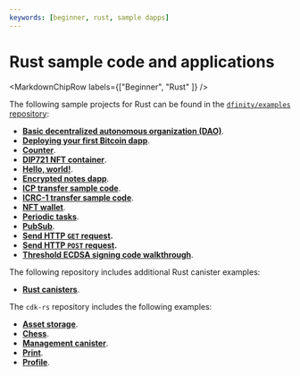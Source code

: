 ```yaml
---
keywords: [beginner, rust, sample dapps]
---
```



# Rust sample code and applications

<MarkdownChipRow labels={["Beginner", "Rust" ]} />


The following sample projects for Rust can be found in the [`dfinity/examples` repository](https://github.com/dfinity/examples):

- **[Basic decentralized autonomous organization (DAO)](https://github.com/dfinity/examples/tree/master/rust/basic_dao)**.
- **[Deploying your first Bitcoin dapp](https://github.com/dfinity/examples/tree/master/rust/basic_bitcoin)**.
- **[Counter](https://github.com/dfinity/examples/tree/master/rust/counter)**.
- **[DIP721 NFT container](https://github.com/dfinity/examples/tree/master/rust/dip721-nft-container)**.
- **[Hello, world!](https://github.com/dfinity/examples/tree/master/rust/hello)**.
- **[Encrypted notes dapp](https://github.com/dfinity/examples/tree/master/rust/encrypted-notes-dapp)**.
- **[ICP transfer sample code](https://github.com/dfinity/examples/tree/master/rust/icp_transfer)**.
- **[ICRC-1 transfer sample code](https://github.com/dfinity/examples/tree/master/rust/token_transfer)**.
- **[NFT wallet](https://github.com/dfinity/examples/tree/master/rust/nft-wallet)**.
- **[Periodic tasks](https://github.com/dfinity/examples/tree/master/rust/periodic_tasks)**.
- **[PubSub](https://github.com/dfinity/examples/tree/master/rust/pub-sub)**.
- **[Send HTTP `GET` request](https://github.com/dfinity/examples/tree/master/rust/send_http_get).**
- **[Send HTTP `POST` request](https://github.com/dfinity/examples/tree/master/rust/send_http_post).**
- **[Threshold ECDSA signing code walkthrough](https://github.com/dfinity/examples/tree/master/rust/threshold-ecdsa)**.

The following repository includes additional Rust canister examples:

- **[Rust canisters](https://github.com/dfinity/ic/tree/2aa53020f13c68b1f1ef41ef2b8cb54db845683a/rs/rust_canisters)**.

The `cdk-rs` repository includes the following examples:

- **[Asset storage](https://github.com/dfinity/cdk-rs/tree/main/examples/asset_storage)**.
- **[Chess](https://github.com/dfinity/cdk-rs/tree/main/examples/chess)**.
- **[Management canister](https://github.com/dfinity/cdk-rs/tree/main/examples/management_canister)**.
- **[Print](https://github.com/dfinity/cdk-rs/tree/main/examples/print)**.
- **[Profile](https://github.com/dfinity/cdk-rs/tree/main/examples/profile)**.